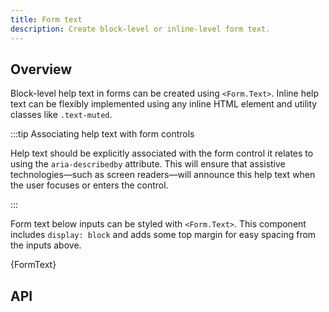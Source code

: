 ```yaml
---
title: Form text
description: Create block-level or inline-level form text.
---
```



## Overview

Block-level help text in forms can be created using `<Form.Text>`. Inline help
text can be flexibly implemented using any inline HTML element and utility classes
like `.text-muted`.

:::tip Associating help text with form controls

Help text should be explicitly associated with the form control it relates to using
the `aria-describedby` attribute. This will ensure that assistive technologies—such
as screen readers—will announce this help text when the user focuses or enters
the control.

:::

Form text below inputs can be styled with `<Form.Text>`. This component includes
`display: block` and adds some top margin for easy spacing from the inputs above.

<CodeBlock language="jsx" live>
  {FormText}
</CodeBlock>

## API
